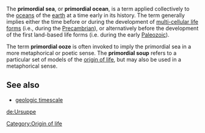 The '''primordial sea''', or '''primordial ocean''', is a term applied collectively to the [[ocean|oceans]] of the [[earth]] at a time early in its history. The term generally implies either the time before or during the development of [[Metazoa|multi-cellular life forms]] (i.e., during the [[Precambrian]]), or alternatively before the development of the first land-based life forms (i.e. during the early [[Paleozoic]]).

The term '''primordial ooze''' is often invoked to imply the primordial sea in a more metaphorical or poetic sense.  The '''primordial soup''' refers to a particular set of models of the [[origin of life]], but may also be used in a metaphorical sense.

==See also==
*[[geologic timescale]]
[[Category:Origin of life]]


[[de:Ursuppe]]